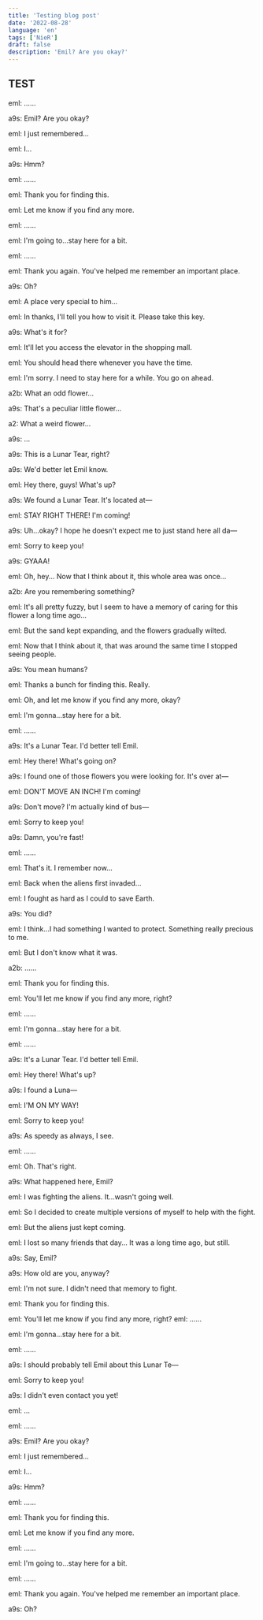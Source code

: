 ```yaml
---
title: 'Testing blog post'
date: '2022-08-28'
language: 'en'
tags: ['NieR']
draft: false
description: 'Emil? Are you okay?'
---
```


## TEST

eml: ......

a9s: Emil? Are you okay?

eml: I just remembered...

eml: I...

a9s: Hmm?

eml: ......

eml: Thank you for finding this.

eml: Let me know if you find any more.

eml: ......

eml: I'm going to...stay here for a bit.

eml: ......

eml: Thank you again. You've helped me remember an important place.

a9s: Oh?

eml: A place very special to him...

eml: In thanks, I'll tell you how to visit it. Please take this key.

a9s: What's it for?

eml: It'll let you access the elevator in the shopping mall.

eml: You should head there whenever you have the time.

eml: I'm sorry. I need to stay here for a while. You go on ahead.

a2b: What an odd flower...

a9s: That's a peculiar little flower...

a2: What a weird flower...

a9s: ...

a9s: This is a Lunar Tear, right?

a9s: We'd better let Emil know.

eml: Hey there, guys! What's up?

a9s: We found a Lunar Tear. It's located at—

eml: STAY RIGHT THERE! I'm coming!

a9s: Uh...okay? I hope he doesn't expect me to just stand here all da—

eml: Sorry to keep you!

a9s: GYAAA!

eml: Oh, hey... Now that I think about it, this whole area was once...

a2b: Are you remembering something?

eml: It's all pretty fuzzy, but I seem to have a memory of caring for this flower a long time ago...

eml: But the sand kept expanding, and the flowers gradually wilted.

eml: Now that I think about it, that was around the same time I stopped seeing people.

a9s: You mean humans?

eml: Thanks a bunch for finding this. Really.

eml: Oh, and let me know if you find any more, okay?

eml: I'm gonna...stay here for a bit.

eml: ......

a9s: It's a Lunar Tear. I'd better tell Emil.

eml: Hey there! What's going on?

a9s: I found one of those flowers you were looking for. It's over at—

eml: DON'T MOVE AN INCH! I'm coming!

a9s: Don't move? I'm actually kind of bus—

eml: Sorry to keep you!

a9s: Damn, you're fast!

eml: ......

eml: That's it. I remember now...

eml: Back when the aliens first invaded...

eml: I fought as hard as I could to save Earth.

a9s: You did?

eml: I think...I had something I wanted to protect. Something really precious to me.

eml: But I don't know what it was.

a2b: ......

eml: Thank you for finding this.

eml: You'll let me know if you find any more, right?

eml: ......

eml: I'm gonna...stay here for a bit.

eml: ......

a9s: It's a Lunar Tear. I'd better tell Emil.

eml: Hey there! What's up?

a9s: I found a Luna—

eml: I'M ON MY WAY!

eml: Sorry to keep you!

a9s: As speedy as always, I see.

eml: ......

eml: Oh. That's right.

a9s: What happened here, Emil?

eml: I was fighting the aliens. It...wasn't going well.

eml: So I decided to create multiple versions of myself to help with the fight.

eml: But the aliens just kept coming.

eml: I lost so many friends that day... It was a long time ago, but still.

a9s: Say, Emil?

a9s: How old are you, anyway?

eml: I'm not sure. I didn't need that memory to fight.

eml: Thank you for finding this.

eml: You'll let me know if you find any more, right?
eml: ......

eml: I'm gonna...stay here for a bit.

eml: ......

a9s: I should probably tell Emil about this Lunar Te—

eml: Sorry to keep you!

a9s: I didn't even contact you yet!

eml: ...

eml: ......

a9s: Emil? Are you okay?

eml: I just remembered...

eml: I...

a9s: Hmm?

eml: ......

eml: Thank you for finding this.

eml: Let me know if you find any more.

eml: ......

eml: I'm going to...stay here for a bit.

eml: ......

eml: Thank you again. You've helped me remember an important place.

a9s: Oh?
